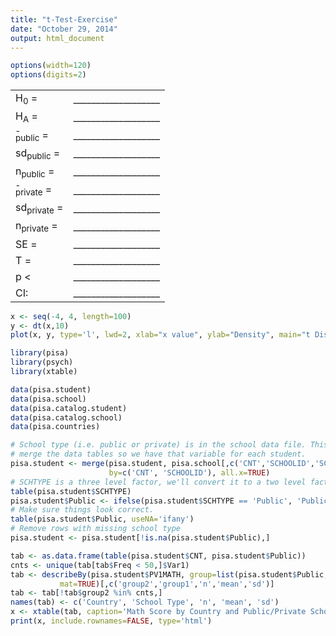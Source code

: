 ```yaml
---
title: "t-Test-Exercise"
date: "October 29, 2014"
output: html_document
---
```


```r
options(width=120)
options(digits=2)
```

<table>
<tr><td>H<sub>0</sub> = </td><td>___________________ </td></tr>
<tr><td>H<sub>A</sub> = </td><td>___________________ </td></tr>
<tr><td>&#772;<sub>public</sub> = </td><td>___________________ </td></tr>
<tr><td>sd<sub>public</sub> = </td><td>___________________ </td></tr>
<tr><td>n<sub>public</sub> = </td><td>___________________ </td></tr>
<tr><td>&#772;<sub>private</sub> = </td><td>___________________ </td></tr>
<tr><td>sd<sub>private</sub> = </td><td>___________________ </td></tr>
<tr><td>n<sub>private</sub> = </td><td>___________________ </td></tr>
<tr><td>SE = </td><td>___________________ </td></tr>
<tr><td>T = </td><td>___________________ </td></tr>
<tr><td>p < </td><td>___________________ </td></tr>
<tr><td>CI: </td><td>___________________ </td></tr>
</table>


```r
x <- seq(-4, 4, length=100)
y <- dt(x,10)
plot(x, y, type='l', lwd=2, xlab="x value", ylab="Density", main="t Distribution")
```

```r
library(pisa)
library(psych)
library(xtable)

data(pisa.student)
data(pisa.school)
data(pisa.catalog.student)
data(pisa.catalog.school)
data(pisa.countries)
```

```r
# School type (i.e. public or private) is in the school data file. This will
# merge the data tables so we have that variable for each student.
pisa.student <- merge(pisa.student, pisa.school[,c('CNT','SCHOOLID','SCHTYPE')], 
					  by=c('CNT', 'SCHOOLID'), all.x=TRUE)
# SCHTYPE is a three level factor, we'll convert it to a two level factor
table(pisa.student$SCHTYPE)
pisa.student$Public <- ifelse(pisa.student$SCHTYPE == 'Public', 'Public', 'Private')
# Make sure things look correct.
table(pisa.student$Public, useNA='ifany')
# Remove rows with missing school type
pisa.student <- pisa.student[!is.na(pisa.student$Public),] 
```

```r
tab <- as.data.frame(table(pisa.student$CNT, pisa.student$Public))
cnts <- unique(tab[tab$Freq < 50,]$Var1)
tab <- describeBy(pisa.student$PV1MATH, group=list(pisa.student$Public, pisa.student$CNT), 
		   mat=TRUE)[,c('group2','group1','n','mean','sd')]
tab <- tab[!tab$group2 %in% cnts,]
names(tab) <- c('Country', 'School Type', 'n', 'mean', 'sd')
x <- xtable(tab, caption='Math Score by Country and Public/Private School Status')
print(x, include.rownames=FALSE, type='html')
```

